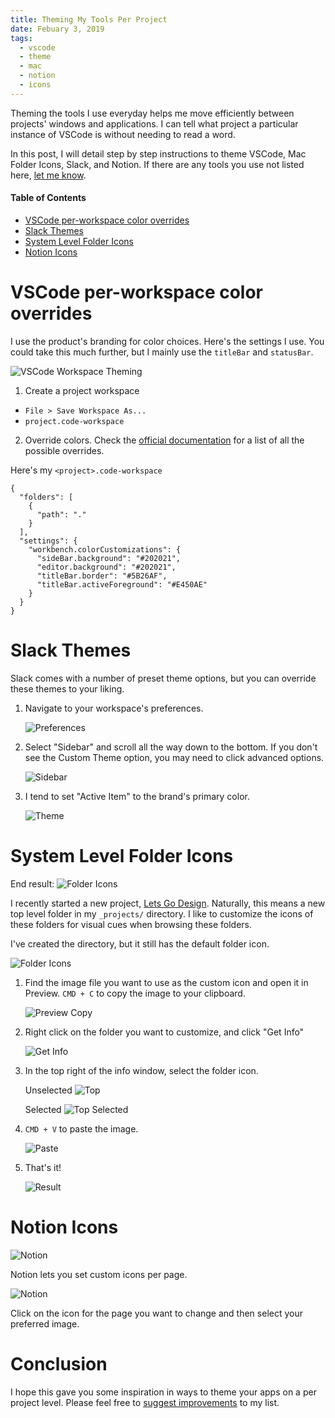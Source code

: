 ```yaml
---
title: Theming My Tools Per Project
date: Febuary 3, 2019
tags:
  - vscode
  - theme
  - mac
  - notion
  - icons
---
```


Theming the tools I use everyday helps me move efficiently between projects' windows and applications. I can tell what project a particular instance of VSCode is without needing to read a word.

In this post, I will detail step by step instructions to theme VSCode, Mac Folder Icons, Slack, and Notion. If there are any tools you use not listed here, [let me know](https://twitter.com/ryanwarnercodes).

#### Table of Contents

- [VSCode per-workspace color overrides](#vscode)
- [Slack Themes](#slack)
- [System Level Folder Icons](#system)
- [Notion Icons](#notion)


# <a name="vscode"></a>VSCode per-workspace color overrides
I use the product's branding for color choices. Here's the settings I use. You could take this much further, but I mainly use the `titleBar` and `statusBar`.

![VSCode Workspace Theming](/images/vscode-theming.png)

1. Create a project workspace
  - `File > Save Workspace As...` 
  - `project.code-workspace`

2. Override colors. Check the [official documentation](https://code.visualstudio.com/api/references/theme-color) for a list of all the possible overrides.

Here's my `<project>.code-workspace`
```
{
  "folders": [
    {
      "path": "."
    }
  ],
  "settings": {
    "workbench.colorCustomizations": {
      "sideBar.background": "#202021",
      "editor.background": "#202021",
      "titleBar.border": "#5B26AF",
      "titleBar.activeForeground": "#E450AE"
    }
  }
}
```

# <a name="slack">Slack Themes</a>

Slack comes with a number of preset theme options, but you can override these themes to your liking.

1. Navigate to your workspace's preferences.

    ![Preferences](/images/slackTheme/01_preferences.png)

2. Select "Sidebar" and scroll all the way down to the bottom. If you don't see the Custom Theme option, you may need to click advanced options.

    ![Sidebar](/images/slackTheme/02_sidebar.png)

3. I tend to set "Active Item" to the brand's primary color.

    ![Theme](/images/slackTheme/03_theme.png)

# <a name="system">System Level Folder Icons</a>

End result:
![Folder Icons](/images/customFolderIcon/07_result.png)

I recently started a new project, [Lets Go Design](https://lets-go.design). Naturally, this means a new top level folder in my `_projects/` directory. I like to customize the icons of these folders for visual cues when browsing these folders.

I've created the directory, but it still has the default folder icon.

![Folder Icons](/images/customFolderIcon/01_current.png)

1. Find the image file you want to use as the custom icon and open it in Preview. `CMD + C` to copy the image to your clipboard.

    ![Preview Copy](/images/customFolderIcon/02_previewCopy.png)

2. Right click on the folder you want to customize, and click "Get Info"

    ![Get Info](/images/customFolderIcon/03_getInfo.png)

3. In the top right of the info window, select the folder icon.

    Unselected
    ![Top](/images/customFolderIcon/04_top.png)

    Selected
    ![Top Selected](/images/customFolderIcon/05_topSelected.png)

4. `CMD + V` to paste the image.

    ![Paste](/images/customFolderIcon/06_paste.png)

5. That's it!

    ![Result](/images/customFolderIcon/07_result.png)


# <a name="notion"></a>Notion Icons

![Notion](/images/notionTheme/01_notion.png)

Notion lets you set custom icons per page.

![Notion](/images/notionTheme/02_chooseFile.png)

Click on the icon for the page you want to change and then select your preferred image.

# Conclusion

I hope this gave you some inspiration in ways to theme your apps on a per project level. Please feel free to [suggest improvements]((https://twitter.com/ryanwarnercodes)) to my list.
